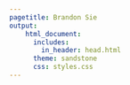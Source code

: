 ```yaml
---
pagetitle: Brandon Sie
output:
    html_document:
      includes: 
        in_header: head.html
      theme: sandstone
      css: styles.css
---
```



<script src="includeHTML.js"></script>
<script src="unloadscroll.js"></script>
<link href="styles.css" rel="stylesheet">

<div class = "row" w3-include-html="bio.html"></div>
<!-- <div class = "row" w3-include-html="projects.html"></div>   -->
<div class = "row" w3-include-html="hexagons.html" style = "margin: 0 auto; max-width: 80vw; text-align: center;"></div>  
<div class = "row" id = "siteinfo" w3-include-html="siteinfo.html"></div>  


<script>includeHTML();</script>


